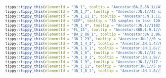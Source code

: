 



```r
tippy::tippy_this(elementId = "JN_1", tooltip = "Ancestor:BA.2.86.1//4381 samples in last 120 days.//Alias of B.1.1.529.2.86.1.1, S:L455S, ORF1a:R3821K, ORF7b:F19L, Europe")
tippy::tippy_this(elementId = "JN_1_7", tooltip = "Ancestor:JN.1//42 samples in last 120 days.//Alias of B.1.1.529.2.86.1.1.7, S:T572I, S:E1150D, USA/France, from sars-cov-2-variants/lineage-proposals#1097")
tippy::tippy_this(elementId = "JN_1_11_1", tooltip = "Ancestor:JN.1.11//1 samples in last 120 days.//Alias of B.1.1.529.2.86.1.1.11.1, S:F456L, India")
tippy::tippy_this(elementId = "XDP", tooltip = "39 samples in last 120 days.//Recombinant lineage of JN.1.4 and FL.15 (breakpoint between 26834 and 27809), from #2451")
tippy::tippy_this(elementId = "JN_1_4", tooltip = "Ancestor:JN.1//1182 samples in last 120 days.//Alias of B.1.1.529.2.86.1.1.4, ORF1a:T170I, Denmark/Singapore, from #2381")
tippy::tippy_this(elementId = "FL_15", tooltip = "Ancestor:XBB.1.9.1//48 samples in last 120 days.//Alias of XBB.1.9.1.15, S:F456L (T22928C), ORF1a:E637K, Vietnam/China/South Korea, from #1994")
tippy::tippy_this(elementId = "BA_2_86_1", tooltip = "Ancestor:BA.2.86//255 samples in last 120 days.//Alias of B.1.1.529.2.86.1, ORF1a:K1973R, mostly with C12815T, mainly Europe, from #2236")
tippy::tippy_this(elementId = "JN_1_23", tooltip = "Ancestor:JN.1//0 samples in last 120 days.//Alias of B.1.1.529.2.86.1.1.23, S:K444R, S:Y453F, ORF1a:A307V, ORF1a:P2144L, Brazil, from #2488")
tippy::tippy_this(elementId = "JN_1_4_3", tooltip = "Ancestor:JN.1.4//0 samples in last 120 days.//Alias of B.1.1.529.2.86.1.1.4.3, S:T572I, USA, from #2487")
tippy::tippy_this(elementId = "JN_1_6_1", tooltip = "Ancestor:JN.1.6//1 samples in last 120 days.//Alias of B.1.1.529.2.86.1.1.6.1, S:R346T, Sweden, from sars-cov-2-variants/lineage-proposals#1089")
tippy::tippy_this(elementId = "JN_1_6", tooltip = "Ancestor:JN.1//34 samples in last 120 days.//Alias of B.1.1.529.2.86.1.1.6, G22627A")
tippy::tippy_this(elementId = "JN_1_9_1", tooltip = "Ancestor:JN.1.9//1 samples in last 120 days.//Alias of B.1.1.529.2.86.1.1.9.1, S:T572I, ORF1a:A3143V")
tippy::tippy_this(elementId = "JN_1_9", tooltip = "Ancestor:JN.1//117 samples in last 120 days.//Alias of B.1.1.529.2.86.1.1.9, S:Q183H, USA/UK/Canada, from #2410")
tippy::tippy_this(elementId = "JN_1_11", tooltip = "Ancestor:JN.1//5 samples in last 120 days.//Alias of B.1.1.529.2.86.1.1.11, S:V1104L, G17334T, India, from #2446")
tippy::tippy_this(elementId = "JN_1_8_1", tooltip = "Ancestor:JN.1.8//116 samples in last 120 days.//Alias of B.1.1.529.2.86.1.1.8.1, S:T572I, USA/Denmark, from sars-cov-2-variants/lineage-proposals#1097")
```
